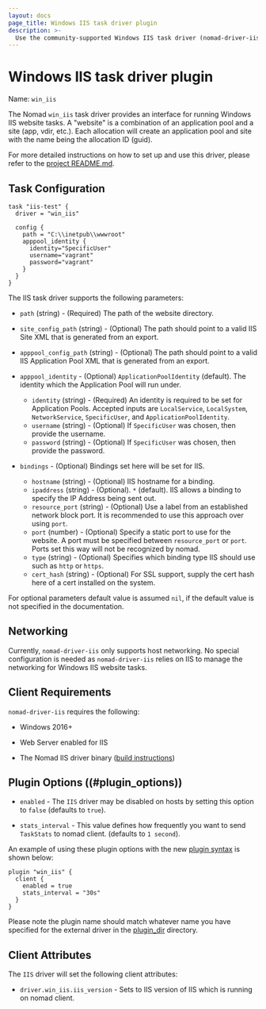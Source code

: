 ```yaml
---
layout: docs
page_title: Windows IIS task driver plugin
description: >-
  Use the community-supported Windows IIS task driver (nomad-driver-iis) to run Windows IIS services in Nomad jobs.
---
```


# Windows IIS task driver plugin

Name: `win_iis`

The Nomad `win_iis` task driver provides an interface for running Windows IIS website tasks.
A "website" is a combination of an application pool and a site (app, vdir, etc.).
Each allocation will create an application pool and site with the name being the allocation ID (guid).

For more detailed instructions on how to set up and use this driver, please
refer to the [project README.md][nomad-driver-iis].

## Task Configuration

```hcl
task "iis-test" {
  driver = "win_iis"

  config {
    path = "C:\\inetpub\\wwwroot"
    apppool_identity {
      identity="SpecificUser"
      username="vagrant"
      password="vagrant"
    }
  }
}
```

The IIS task driver supports the following parameters:

- `path` (string) - (Required) The path of the website directory.

- `site_config_path` (string) - (Optional) The path should point to a valid IIS Site XML that is generated from an export.

- `apppool_config_path` (string) - (Optional) The path should point to a valid IIS Application Pool XML that is generated from an export.

- `apppool_identity` - (Optional) `ApplicationPoolIdentity` (default). The identity which the Application Pool will run under.

  - `identity` (string) - (Required) An identity is required to be set for Application Pools. Accepted inputs are `LocalService`, `LocalSystem`, `NetworkService`, `SpecificUser`, and `ApplicationPoolIdentity`.
  - `username` (string) - (Optional) If `SpecificUser` was chosen, then provide the username.
  - `password` (string) - (Optional) If `SpecificUser` was chosen, then provide the password.

- `bindings` - (Optional) Bindings set here will be set for IIS.
  - `hostname` (string) - (Optional) IIS hostname for a binding.
  - `ipaddress` (string) - (Optional). `*` (default). IIS allows a binding to specify the IP Address being sent out.
  - `resource_port` (string) - (Optional) Use a label from an established network block port. It is recommended to use this approach over using `port`.
  - `port` (number) - (Optional) Specify a static port to use for the website. A port must be specified between `resource_port` or `port`. Ports set this way will not be recognized by nomad.
  - `type` (string) - (Optional) Specifies which binding type IIS should use such as `http` or `https`.
  - `cert_hash` (string) - (Optional) For SSL support, supply the cert hash here of a cert installed on the system.

For optional parameters default value is assumed `nil`, if the default value is not specified in the documentation.

## Networking

Currently, `nomad-driver-iis` only supports host networking. No special configuration is needed as `nomad-driver-iis`
relies on IIS to manage the networking for Windows IIS website tasks.

## Client Requirements

`nomad-driver-iis` requires the following:

- Windows 2016+

- Web Server enabled for IIS

- The Nomad IIS driver binary ([build instructions][nomad-driver-iis])

## Plugin Options ((#plugin_options))

- `enabled` - The `IIS` driver may be disabled on hosts by setting this option to `false` (defaults to `true`).

- `stats_interval` - This value defines how frequently you want to send `TaskStats` to nomad client. (defaults to `1 second`).

An example of using these plugin options with the new [plugin
syntax][plugin] is shown below:

```hcl
plugin "win_iis" {
  client {
    enabled = true
    stats_interval = "30s"
  }
}
```

Please note the plugin name should match whatever name you have specified for the external driver in the [plugin_dir][plugin_dir] directory.

## Client Attributes

The `IIS` driver will set the following client attributes:

- `driver.win_iis.iis_version` - Sets to IIS version of IIS which is running on nomad client.

[nomad-driver-iis]: https://github.com/Roblox/nomad-driver-iis
[plugin]: /nomad/docs/configuration/plugin
[plugin_dir]: /nomad/docs/configuration#plugin_dir
[plugin-options]: #plugin_options
